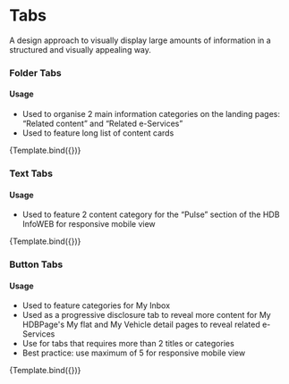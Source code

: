 
<Meta title="Components/Tabs" component={Tabs} />

<h1>Tabs</h1>
<p>
  A design approach to visually display large amounts of information in a
  structured and visually appealing way.
</p>
<h3>Folder Tabs</h3>

<h4>Usage</h4>
<ul>
  <li>
    Used to organise 2 main information categories on the landing pages:
    “Related content” and “Related e-Services”
  </li>
  <li>Used to feature long list of content cards</li>
</ul>


<Canvas>
  <Story
    name="Folder Tabs"
    args={{
      tabList: [
        {
          label: "Page1",
          href: "/Home",
          active: true,
        },
        {
          label: "Page2",
          href: "/Home",
        },
      ],
      tabType: "folderTab",
    }}
  >
    {Template.bind({})}
  </Story>
</Canvas>

<ArgsTable of={Tabs} story="Folder Tabs" />

<h3>Text Tabs</h3>

<h4>Usage</h4>
<ul>
  <li>
    Used to feature 2 content category for the “Pulse” section of the HDB
    InfoWEB for responsive mobile view
  </li>
</ul>

<Canvas>
  <Story
    name="Text Tabs"
    args={{
      tabList: [
        {
          label: "Page1",
          href: "/Home",
          active: true,
        },
        {
          label: "Page2",
          href: "/Home",
        },
      ],
      tabType: "textTab",
    }}
  >
    {Template.bind({})}
  </Story>
</Canvas>

<ArgsTable of={Tabs} story="Text Tabs" />

<h3>Button Tabs</h3>

<h4>Usage</h4>
<ul>
  <li>Used to feature categories for My Inbox</li>
  <li>
    Used as a progressive disclosure tab to reveal more content for My HDBPage's
    My flat and My Vehicle detail pages to reveal related e-Services
  </li>
  <li>Use for tabs that requires more than 2 titles or categories</li>
  <li>Best practice: use maximum of 5 for responsive mobile view</li>
</ul>

<Canvas>
  <Story
    name="Button Tabs"
    args={{
      tabList: [
        {
          label: "Page1",
          href: "/Home",
          active: true,
        },
        {
          label: "Page2",
          href: "/Home",
        },
        {
          label: "Page3",
          href: "/Home",
        },
      ],
      tabType: "buttonTab",
    }}
  >
    {Template.bind({})}
  </Story>
</Canvas>

<ArgsTable of={Tabs} story="Button Tabs" />

